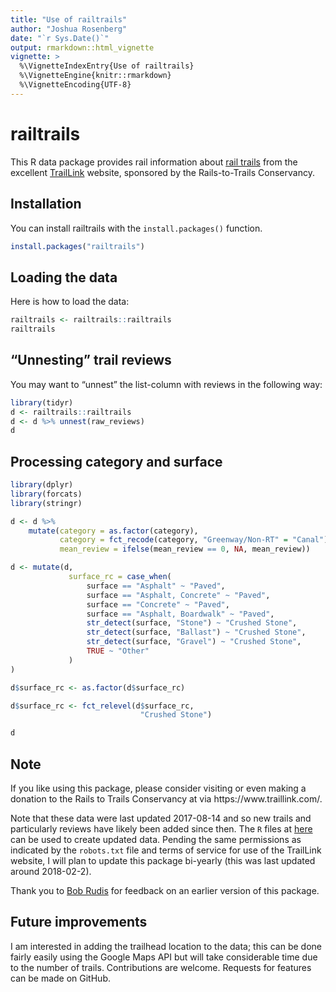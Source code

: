 ```yaml
---
title: "Use of railtrails"
author: "Joshua Rosenberg"
date: "`r Sys.Date()`"
output: rmarkdown::html_vignette
vignette: >
  %\VignetteIndexEntry{Use of railtrails}
  %\VignetteEngine{knitr::rmarkdown}
  %\VignetteEncoding{UTF-8}
---
```


# railtrails

This R data package provides rail information about [rail trails](https://en.wikipedia.org/wiki/Rail_trail) from the excellent [TrailLink](https://www.traillink.com/) website, sponsored by the Rails-to-Trails Conservancy. 

## Installation

You can install railtrails with the `install.packages()` function.

```r
install.packages("railtrails")
```

## Loading the data

Here is how to load the data:

```r
railtrails <- railtrails::railtrails
railtrails
```

## "Unnesting" trail reviews

You may want to "unnest" the list-column with reviews in the following way:

```r
library(tidyr)
d <- railtrails::railtrails
d <- d %>% unnest(raw_reviews)
d
```

## Processing category and surface

```r
library(dplyr)
library(forcats)
library(stringr)

d <- d %>% 
    mutate(category = as.factor(category),
           category = fct_recode(category, "Greenway/Non-RT" = "Canal"),
           mean_review = ifelse(mean_review == 0, NA, mean_review))

d <- mutate(d,
             surface_rc = case_when(
                 surface == "Asphalt" ~ "Paved",
                 surface == "Asphalt, Concrete" ~ "Paved",
                 surface == "Concrete" ~ "Paved",
                 surface == "Asphalt, Boardwalk" ~ "Paved",
                 str_detect(surface, "Stone") ~ "Crushed Stone",
                 str_detect(surface, "Ballast") ~ "Crushed Stone",
                 str_detect(surface, "Gravel") ~ "Crushed Stone",
                 TRUE ~ "Other"
             )
)

d$surface_rc <- as.factor(d$surface_rc)

d$surface_rc <- fct_relevel(d$surface_rc,
                             "Crushed Stone")

d
```

## Note

If you like using this package, please consider visiting or even making a donation to the Rails to Trails Conservancy at via https://www.traillink.com/.

Note that these data were last updated 2017-08-14 and so new trails and particularly reviews have likely been added since then. The `R` files at [here](https://github.com/jrosen48/railtrails/tree/master/data-raw) can be used to create updated data. Pending the same permissions as indicated by the `robots.txt` file and terms of service for use of the TrailLink website, I will plan to update this package bi-yearly (this was last updated around 2018-02-2). 

Thank you to [Bob Rudis](https://rud.is/) for feedback on an earlier version of this package.

## Future improvements

I am interested in adding the trailhead location to the data; this can be done fairly easily using the Google Maps API but will take considerable time due to the number of trails. Contributions are welcome. Requests for features can be made on GitHub.
